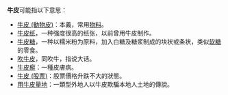 '''牛皮'''可能指以下意思：

*[[牛皮_(動物皮)|牛皮 (動物皮)]]：本義，常用[[物料|物料]]。
*[[牛皮纸|牛皮纸]]，一种强度很高的纸张，以前曾用牛皮制作。
*[[牛皮糖|牛皮糖]]，一种以糯米粉为原料，加入白糖及糖浆制成的块状或条状，类似[[软糖|软糖]]的零食。
*[[吹牛皮|吹牛皮]]，同吹牛，指说大话。
*[[牛皮癬|牛皮癬]]：一種皮膚病。
*[[牛皮_(股票)|牛皮 (股票)]]：股票價格升跌不大的狀態。
*[[用牛皮量地|用牛皮量地]]：一類型外地人以牛皮欺騙本地人土地的傳說。
{{disambig|N|Cat=二字消歧義}}
